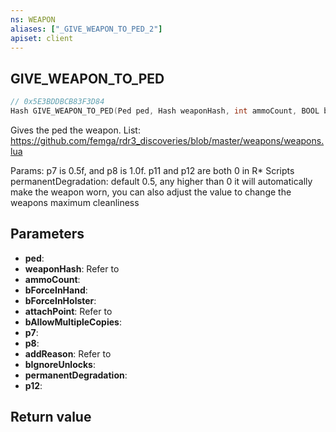 ```yaml
---
ns: WEAPON
aliases: ["_GIVE_WEAPON_TO_PED_2"]
apiset: client
---
```

## GIVE_WEAPON_TO_PED

```c
// 0x5E3BDDBCB83F3D84
Hash GIVE_WEAPON_TO_PED(Ped ped, Hash weaponHash, int ammoCount, BOOL bForceInHand, BOOL bForceInHolster, int attachPoint, BOOL bAllowMultipleCopies, float p7, float p8, Hash addReason, BOOL bIgnoreUnlocks, float permanentDegradation, BOOL p12);
```

Gives the ped the weapon.
List: https://github.com/femga/rdr3_discoveries/blob/master/weapons/weapons.lua

Params: p7 is 0.5f, and p8 is 1.0f. p11 and p12 are both 0 in R* Scripts
permanentDegradation: default 0.5, any higher than 0 it will automatically make the weapon worn, you can also adjust the value to change the weapons maximum cleanliness

## Parameters
* **ped**:
* **weaponHash**: Refer to <EmbeddedEnum type="eWeaponHash" />
* **ammoCount**:
* **bForceInHand**:
* **bForceInHolster**:
* **attachPoint**: Refer to <EmbeddedEnum type="eWeaponAttachPoint" />
* **bAllowMultipleCopies**:
* **p7**:
* **p8**:
* **addReason**: Refer to <EmbeddedEnum type="eAddItemReason" />
* **bIgnoreUnlocks**:
* **permanentDegradation**:
* **p12**:

## Return value
